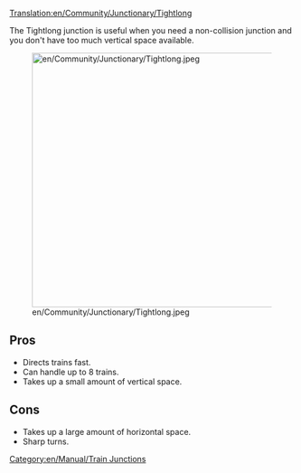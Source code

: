 [[Translation:en/Community/Junctionary/Tightlong]]
{{fr/Traduction|en/Community/Junctionary/Tightlong|0}}

{{en/Community/Junctionary/Navigation}}

The Tightlong junction is useful when you need a non-collision junction and you don't have too much vertical space available.

[[File:en/Community/Junctionary/Tightlong.jpeg|thumb|450px|none]]

==Pros==
* Directs trains fast.
* Can handle up to 8 trains.
* Takes up a small amount of vertical space.

==Cons==
* Takes up a large amount of horizontal space.
* Sharp turns.


[[Category:en/Manual/Train Junctions]]